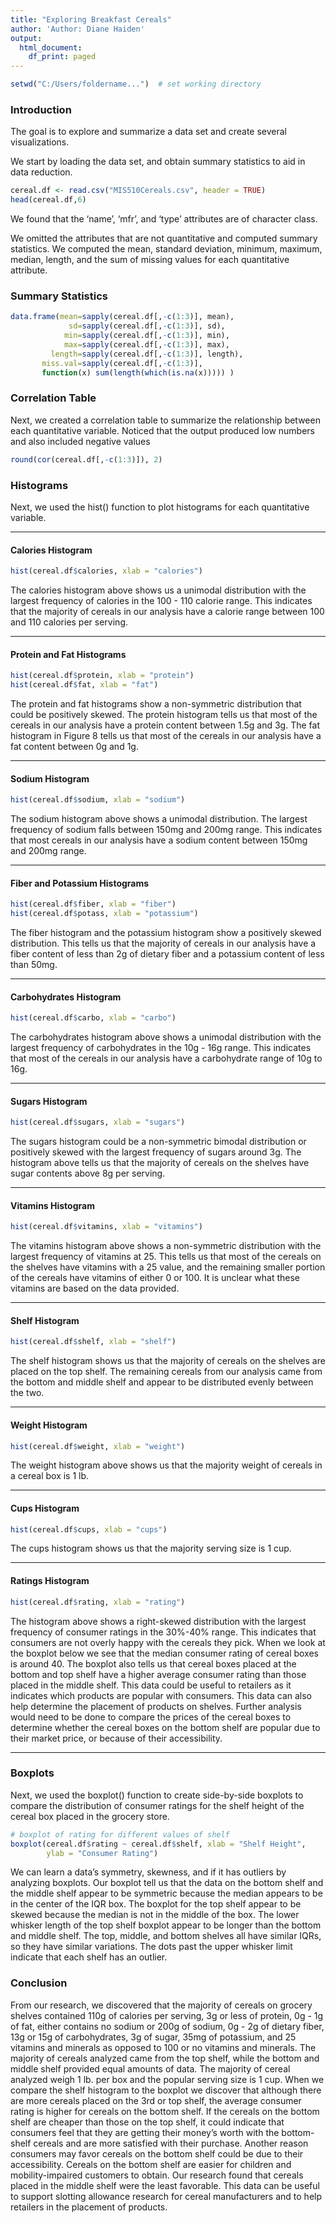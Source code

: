 ---
title: "Exploring Breakfast Cereals"
author: 'Author: Diane Haiden'
output:
  html_document:
    df_print: paged
---
```{r, echo=FALSE}
setwd("C:/Users/foldername...")  # set working directory
```

### Introduction
The goal is to explore and summarize a data set and create several visualizations.

We start by loading the data set, and obtain summary statistics to aid in data reduction.
```{r}
cereal.df <- read.csv("MIS510Cereals.csv", header = TRUE)
head(cereal.df,6)
```
We found that the ‘name’, ‘mfr’,  and ‘type’ attributes are of character class. 

We omitted the attributes that are not quantitative and computed summary statistics.
We computed the mean, standard deviation, minimum, maximum, median, length, and the sum of missing values for each quantitative attribute.

### Summary Statistics
```{r}
data.frame(mean=sapply(cereal.df[,-c(1:3)], mean), 
             sd=sapply(cereal.df[,-c(1:3)], sd),
            min=sapply(cereal.df[,-c(1:3)], min), 
            max=sapply(cereal.df[,-c(1:3)], max),
         length=sapply(cereal.df[,-c(1:3)], length),
       miss.val=sapply(cereal.df[,-c(1:3)],
       function(x) sum(length(which(is.na(x))))) )
```

### Correlation Table
Next, we created a correlation table to summarize the relationship between each quantitative variable.
Noticed that the output produced low numbers and also included negative values
```{r}
round(cor(cereal.df[,-c(1:3)]), 2)
```

### Histograms
Next, we used the hist() function to plot histograms for each quantitative variable. 

___
#### Calories Histogram

```{r}
hist(cereal.df$calories, xlab = "calories")

```

The calories histogram above shows us a unimodal distribution with the largest frequency of calories in the 100 - 110 calorie range. This indicates that the majority of cereals in our analysis have a calorie range between 100 and 110 calories per serving.  
  
  
___
#### Protein and Fat Histograms
```{r}
hist(cereal.df$protein, xlab = "protein")
hist(cereal.df$fat, xlab = "fat")

```

The protein and fat histograms show a non-symmetric distribution that could be positively skewed. The protein histogram tells us that most of the cereals in our analysis have a protein content between 1.5g and 3g. The fat histogram in Figure 8 tells us that most of the cereals in our analysis have a fat content between 0g and 1g. 


___
#### Sodium Histogram
```{r}
hist(cereal.df$sodium, xlab = "sodium")

```

The sodium histogram above shows a unimodal distribution. The largest frequency of sodium falls between 150mg and 200mg range. This indicates that most cereals in our analysis have a sodium content between 150mg and 200mg range. 

___
#### Fiber and Potassium Histograms
```{r}
hist(cereal.df$fiber, xlab = "fiber")
hist(cereal.df$potass, xlab = "potassium")  

```

The fiber histogram and the potassium histogram show a positively skewed distribution. This tells us that the majority of cereals in our analysis have a fiber content of less than 2g of dietary fiber and a potassium content of less than 50mg. 

___
#### Carbohydrates Histogram
```{r}
hist(cereal.df$carbo, xlab = "carbo")  

```

The carbohydrates histogram above shows a unimodal distribution with the largest frequency of carbohydrates in the 10g - 16g range. This indicates that most of the cereals in our analysis have a carbohydrate range of 10g to 16g.

___
#### Sugars Histogram
```{r}
hist(cereal.df$sugars, xlab = "sugars")

```

The sugars histogram could be a non-symmetric bimodal distribution or positively skewed with the largest frequency of sugars around 3g. The histogram above tells us that the majority of cereals on the shelves have sugar contents above 8g per serving. 

___
#### Vitamins Histogram
```{r}
hist(cereal.df$vitamins, xlab = "vitamins")  

```

The vitamins histogram above shows a non-symmetric distribution with the largest frequency of vitamins at 25. This tells us that most of the cereals on the shelves have vitamins with a 25 value, and the remaining smaller portion of the cereals have vitamins of either 0 or 100. It is unclear what these vitamins are based on the data provided.

___
#### Shelf Histogram
```{r}
hist(cereal.df$shelf, xlab = "shelf")  

```

The shelf histogram shows us that the majority of cereals on the shelves are placed on the top shelf. The remaining cereals from our analysis came from the bottom and middle shelf and appear to be distributed evenly between the two. 

___
#### Weight Histogram
```{r}
hist(cereal.df$weight, xlab = "weight")

```

The weight histogram above shows us that the majority weight of cereals in a cereal box is 1 lb. 

___
#### Cups Histogram
```{r}
hist(cereal.df$cups, xlab = "cups")

```

The cups histogram shows us that the majority serving size is 1 cup.

___
#### Ratings Histogram
```{r}
hist(cereal.df$rating, xlab = "rating")  

```

The histogram above shows a right-skewed distribution with the largest frequency of consumer ratings in the 30%-40% range. This indicates that consumers are not overly happy with the cereals they pick. When we look at the boxplot below we see that the median consumer rating of cereal boxes is around 40. The boxplot also tells us that cereal boxes placed at the bottom and top shelf have a higher average consumer rating than those placed in the middle shelf. This data could be useful to retailers as it indicates which products are popular with consumers. This data can also help determine the placement of products on shelves. Further analysis would need to be done to compare the prices of the cereal boxes to determine whether the cereal boxes on the bottom shelf are popular due to their market price, or because of their accessibility. 


___
### Boxplots
Next, we used the boxplot() function to create side-by-side boxplots to compare the distribution of consumer ratings for the shelf height of the cereal box placed in the grocery store. 
```{r}
# boxplot of rating for different values of shelf
boxplot(cereal.df$rating ~ cereal.df$shelf, xlab = "Shelf Height", 
        ylab = "Consumer Rating")

```

We can learn a data's symmetry, skewness, and if it has outliers by analyzing boxplots. Our boxplot tell us that the data on the bottom shelf and the middle shelf appear to be symmetric because the median appears to be in the center of the IQR box. The boxplot for the top shelf appear to be skewed because the median is not in the middle of the box. The lower whisker length of the top shelf boxplot appear to be longer than the bottom and middle shelf. The top, middle, and bottom shelves all have similar IQRs, so they have similar variations. The dots past the upper whisker limit indicate that each shelf has an outlier.

### Conclusion
From our research, we discovered that the majority of cereals on grocery shelves contained 110g of calories per serving, 3g or less of protein, 0g - 1g of fat, either contains no sodium or 200g of sodium, 0g - 2g of dietary fiber, 13g or 15g of carbohydrates, 3g of sugar, 35mg of potassium, and 25 vitamins and minerals as opposed to 100 or no vitamins and minerals. The majority of cereals analyzed came from the top shelf, while the bottom and middle shelf provided equal amounts of data. The majority of cereal analyzed weigh 1 lb. per box and the popular serving size is 1 cup. When we compare the shelf histogram to the boxplot we discover that although there are more cereals placed on the 3rd or top shelf, the average consumer rating is higher for cereals on the bottom shelf. If the cereals on the bottom shelf are cheaper than those on the top shelf, it could indicate that consumers feel that they are getting their money's worth with the bottom-shelf cereals and are more satisfied with their purchase. Another reason consumers may favor cereals on the bottom shelf could be due to their accessibility. Cereals on the bottom shelf are easier for children and mobility-impaired customers to obtain. Our research found that cereals placed in the middle shelf were the least favorable. This data can be useful to support slotting allowance research for cereal manufacturers and to help retailers in the placement of products.
